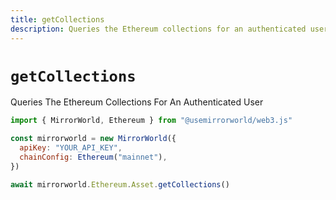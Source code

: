 ```yaml
---
title: getCollections
description: Queries the Ethereum collections for an authenticated user
---
```


# `getCollections`

Queries The Ethereum Collections For An Authenticated User

```js
import { MirrorWorld, Ethereum } from "@usemirrorworld/web3.js"

const mirrorworld = new MirrorWorld({
  apiKey: "YOUR_API_KEY",
  chainConfig: Ethereum("mainnet"),
})

await mirrorworld.Ethereum.Asset.getCollections()
```